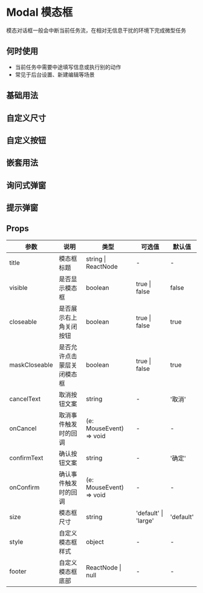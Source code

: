 # Modal 模态框

模态对话框一般会中断当前任务流，在相对无信息干扰的环境下完成微型任务

## 何时使用

- 当前任务中需要中途填写信息或执行别的动作
- 常见于后台设置、新建编辑等场景

## 基础用法


<DemoBase />

## 自定义尺寸


<DemoSize />

## 自定义按钮


<DemoBtn />

## 嵌套用法


<DemoNest />

## 询问式弹窗


<DemoAsk />

## 提示弹窗


<DemoTip />

## Props

| 参数          | 说明                       | 类型                    | 可选值               | 默认值    |
| ------------- | -------------------------- | ----------------------- | -------------------- | --------- |
| title         | 模态框标题                 | string \| ReactNode     | -                    | -         |
| visible       | 是否显示模态框             | boolean                 | true \| false        | false     |
| closeable     | 是否展示右上角关闭按钮     | boolean                 | true \| false        | true      |
| maskCloseable | 是否允许点击蒙层关闭模态框 | boolean                 | true \| false        | true      |
| cancelText    | 取消按钮文案               | string                  | -                    | '取消'    |
| onCancel      | 取消事件触发时的回调       | (e: MouseEvent) => void | -                    | -         |
| confirmText   | 确认按钮文案               | string                  | -                    | '确定'    |
| onConfirm     | 确认事件触发时的回调       | (e: MouseEvent) => void | -                    | -         |
| size          | 模态框尺寸                 | string                  | 'default' \| 'large' | 'default' |
| style         | 自定义模态框样式           | object                  | -                    | -         |
| footer        | 自定义模态框底部           | ReactNode \| null       | -                    | -         |
